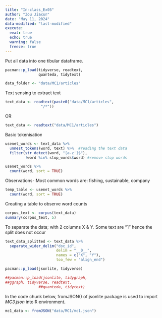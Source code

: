 ```yaml
---
title: "In-class_Ex05"
author: "Zou Jiaxun"
date: "May 11, 2024"
data-modified: "last-modified"
execute: 
  eval: true
  echo: true
  warning: false
  freeze: true
---
```


Put all data into one tibular dataframe.

```r
pacman::p_load(tidyverse, readtext,
               quanteda, tidytext)
```

```r
data_folder <- "data/MC1/articles"
```

Text sensing to extract text

```r
text_data <- readtext(paste0("data/MC1/articles",
                "/*"))
```

OR

```r
text_data <- readtext("data/MC1/articles")
```

Basic tokenisation

```r
usenet_words <- text_data %>%
  unnest_tokens(word, text) %>%  #reading the text data
  filter(str_detect(word, "[a-z']$"),
         !word %in% stop_words$word) #remove stop words
```

```r
usenet_words %>%
  count(word, sort = TRUE)
```

Observations- Most common words are: fishing, sustainable, company

```r
temp_table <- usenet_words %>%
  count(word, sort = TRUE)
```

Creating a table to observe word counts

```r
corpus_text <- corpus(text_data)
summary(corpus_text, 5)
```

To separate the data; with 2 columns X & Y. Some text are "1" hence the split does not occur

```r
text_data_splitted <- text_data %>%
  separate_wider_delim("doc_id",
                       delim = "__0__",
                       names = c("X", "Y"),
                       too_few = "align_end")
```

```r
pacman::p_load(jsonlite, tidyverse)
```

```r
##pacman::p_load(jsonlite, tidygraph,
##ggraph, tidyverse, readtext,
               ##quanteda, tidytext)
```

In the code chunk below, fromJSON() of jsonlite package is used to import *MC3.json* into R environment.

```r
mc1_data <- fromJSON("data/MC1/mc1.json")
```
